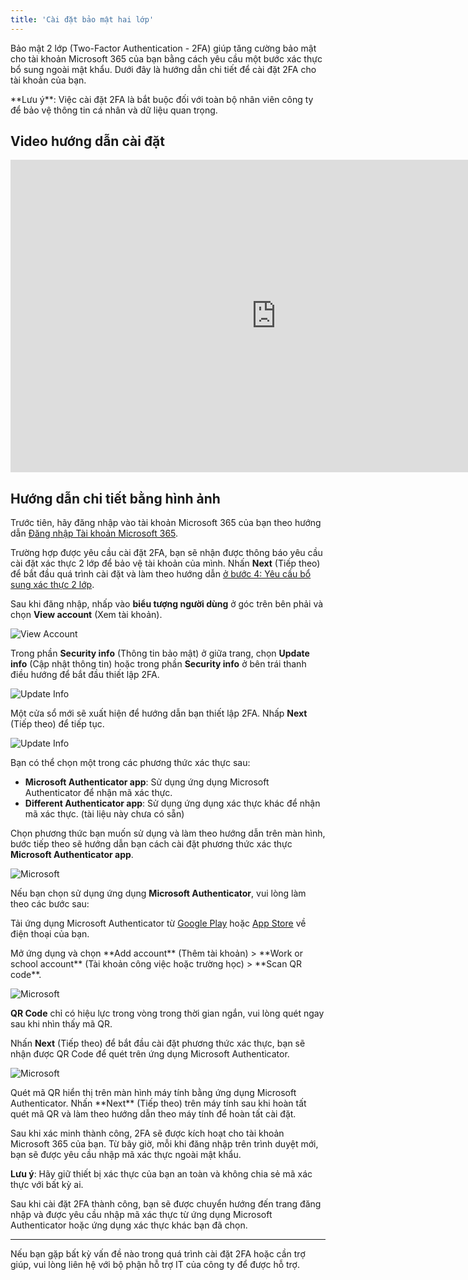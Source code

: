 ```yaml
---
title: 'Cài đặt bảo mật hai lớp'
---
```


Bảo mật 2 lớp (Two-Factor Authentication - 2FA) giúp tăng cường bảo mật cho tài khoản Microsoft 365 của bạn bằng cách yêu cầu một bước xác thực bổ sung ngoài mật khẩu. Dưới đây là hướng dẫn chi tiết để cài đặt 2FA cho tài khoản của bạn.

<Note>
**Lưu ý**: Việc cài đặt 2FA là bắt buộc đối với toàn bộ nhân viên công ty để bảo vệ thông tin cá nhân và dữ liệu quan trọng.
</Note>

## Video hướng dẫn cài đặt

<iframe width="850"
  height="500" src="https://www.youtube.com/embed/JCFAoMPFq-Q" title="Overview of multi factor authentication" frameborder="0" allow="accelerometer; autoplay; clipboard-write; encrypted-media; gyroscope; picture-in-picture; web-share" referrerpolicy="strict-origin-when-cross-origin" allowfullscreen></iframe>

## Hướng dẫn chi tiết bằng hình ảnh

<Steps>
<Step title="Đăng nhập vào Tài khoản Microsoft 365">

Trước tiên, hãy đăng nhập vào tài khoản Microsoft 365 của bạn theo hướng dẫn [Đăng nhập Tài khoản Microsoft 365](/microsoft/account/dang-nhap).

Trường hợp được yêu cầu cài đặt 2FA, bạn sẽ nhận được thông báo yêu cầu cài đặt xác thực 2 lớp để bảo vệ tài khoản của mình. Nhấn **Next** (Tiếp theo) để bắt đầu quá trình cài đặt và làm theo hướng dẫn [ở bước 4: Yêu cầu bổ sung xác thực 2 lớp](/microsoft/account/dang-nhap).

</Step>
<Step title="Truy cập Trang Bảo mật">

Sau khi đăng nhập, nhấp vào **biểu tượng người dùng** ở góc trên bên phải và chọn **View account** (Xem tài khoản).

<img
  src="/images/microsoft/2fa/2fa_1.jpg"
  alt="View Account"
/>

</Step>
<Step title="Thiết lập Bảo mật 2 lớp">

Trong phần **Security info** (Thông tin bảo mật) ở giữa trang, chọn **Update info** (Cập nhật thông tin) hoặc trong phần **Security info** ở bên trái thanh điều hướng để bắt đầu thiết lập 2FA.

<img
  src="/images/microsoft/2fa/2fa_2.jpg"
  alt="Update Info"
/>

Một cửa sổ mới sẽ xuất hiện để hướng dẫn bạn thiết lập 2FA. Nhấp **Next** (Tiếp theo) để tiếp tục.

<img
  src="/images/microsoft/account/2fa_step0.png"
  alt="Update Info"
/>

</Step>
<Step title="Chọn phương thức xác thực 2 lớp">

Bạn có thể chọn một trong các phương thức xác thực sau:

- **Microsoft Authenticator app**: Sử dụng ứng dụng Microsoft Authenticator để nhận mã xác thực.
- **Different Authenticator app**: Sử dụng ứng dụng xác thực khác để nhận mã xác thực. (tài liệu này chưa có sẵn)

Chọn phương thức bạn muốn sử dụng và làm theo hướng dẫn trên màn hình, bước tiếp theo sẽ hướng dẫn bạn cách cài đặt phương thức xác thực **Microsoft Authenticator app**.

<img
  src="/images/microsoft/account/2fa_step1.jpg"
  alt="Microsoft"
/>

</Step>
<Step title="Thiết lập Microsoft Authenticator trên điện thoại">

Nếu bạn chọn sử dụng ứng dụng **Microsoft Authenticator**, vui lòng làm theo các bước sau:

<Steps>

<Step title="Tải ứng dụng Microsoft Authenticator trên điện thoại">

Tải ứng dụng Microsoft Authenticator từ [Google Play](https://play.google.com/store/apps/details?id=com.azure.authenticator) hoặc [App Store](https://apps.apple.com/us/app/microsoft-authenticator/id983156458) về điện thoại của bạn.

</Step>

<Step title="Thêm tài khoản (trên điện thoại)">
Mở ứng dụng và chọn **Add account** (Thêm tài khoản) > **Work or school account** (Tài khoản công việc hoặc trường học) > **Scan QR code**.

<img
  src="/images/microsoft/account/2fa_step3.png"
  alt="Microsoft"
/>

</Step>

<Step title="Tiếp tục nhấn Next (trên máy tính) để bắt đầu cài đặt">

<Warning>**QR Code** chỉ có hiệu lực trong vòng trong thời gian ngắn, vui lòng quét ngay sau khi nhìn thấy mã QR.</Warning>

Nhấn **Next** (Tiếp theo) để bắt đầu cài đặt phương thức xác thực, bạn sẽ nhận được QR Code để quét trên ứng dụng Microsoft Authenticator.

<img
  src="/images/microsoft/account/2fa_step2.jpg"
  alt="Microsoft"
/>

</Step>


<Step title="Quét mã QR (trên điện thoại)">
Quét mã QR hiển thị trên màn hình máy tính bằng ứng dụng Microsoft Authenticator.
</Step>
<Step title="Hoàn tất quét mã QR (trên máy tính)">
Nhấn **Next** (Tiếp theo) trên máy tính sau khi hoàn tất quét mã QR và làm theo hướng dẫn theo máy tính để hoàn tất cài đặt.
</Step>
</Steps>
</Step>
<Step title="Hoàn tất cài đặt">

Sau khi xác minh thành công, 2FA sẽ được kích hoạt cho tài khoản Microsoft 365 của bạn. Từ bây giờ, mỗi khi đăng nhập trên trình duyệt mới, bạn sẽ được yêu cầu nhập mã xác thực ngoài mật khẩu.

<Note> **Lưu ý**: Hãy giữ thiết bị xác thực của bạn an toàn và không chia sẻ mã xác thực với bất kỳ ai.</Note>
</Step>

<Step title="Hoàn tất đăng nhập">

Sau khi cài đặt 2FA thành công, bạn sẽ được chuyển hướng đến trang đăng nhập và được yêu cầu nhập mã xác thực từ ứng dụng Microsoft Authenticator hoặc ứng dụng xác thực khác bạn đã chọn.

</Step>
</Steps>

---

Nếu bạn gặp bất kỳ vấn đề nào trong quá trình cài đặt 2FA hoặc cần trợ giúp, vui lòng liên hệ với bộ phận hỗ trợ IT của công ty để được hỗ trợ.
